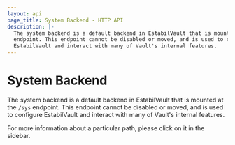 ```yaml
---
layout: api
page_title: System Backend - HTTP API
description: |-
  The system backend is a default backend in EstabilVault that is mounted at the `/sys`
  endpoint. This endpoint cannot be disabled or moved, and is used to configure
  EstabilVault and interact with many of Vault's internal features.
---
```


# System Backend

The system backend is a default backend in EstabilVault that is mounted at the `/sys`
endpoint. This endpoint cannot be disabled or moved, and is used to configure
EstabilVault and interact with many of Vault's internal features.

For more information about a particular path, please click on it in the sidebar.
